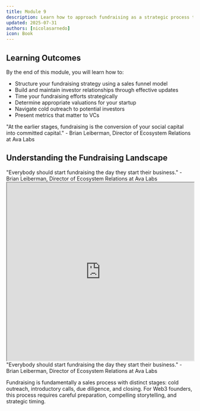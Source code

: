 ```yaml
---
title: Module 9
description: Learn how to approach fundraising as a strategic process to secure capital for your Web3 startup
updated: 2025-07-31
authors: [nicolasarnedo]
icon: Book
---
```


## Learning Outcomes

By the end of this module, you will learn how to:
- Structure your fundraising strategy using a sales funnel model
- Build and maintain investor relationships through effective updates
- Time your fundraising efforts strategically
- Determine appropriate valuations for your startup
- Navigate cold outreach to potential investors
- Present metrics that matter to VCs

<Callout type="quote">
<div style={{ fontSize: '1.1rem'}}>
<span style={{ fontWeight: 'bold' }}>"At the earlier stages, fundraising is the conversion of your social capital into committed capital."</span> - Brian Leiberman, Director of Ecosystem Relations at Ava Labs
</div>
</Callout>

## Understanding the Fundraising Landscape

<Callout type="quote">
<div style={{ fontSize: '1.1rem'}}>
<span style={{ fontWeight: 'bold' }}>"Everybody should start fundraising the day they start their business."</span> - Brian Leiberman, Director of Ecosystem Relations at Ava Labs
</div>
</Callout>

<div style={{ margin: '2rem 0' }}>
  <iframe 
    src="https://drive.google.com/file/d/1l4Cd1h7fGx18yHly4ms26ZO8JD9zxwAu/preview" 
    width="100%" 
    height="480" 
    allow="autoplay"
    style={{ border: 'none', borderRadius: '8px' }}
  ></iframe>
</div>

<Callout type="quote">
<div style={{ fontSize: '1.1rem'}}>
<span style={{ fontWeight: 'bold' }}>"Everybody should start fundraising the day they start their business."</span> - Brian Leiberman, Director of Ecosystem Relations at Ava Labs
</div>
</Callout>

Fundraising is fundamentally a sales process with distinct stages: cold outreach, introductory calls, due diligence, and closing. For Web3 founders, this process requires careful preparation, compelling storytelling, and strategic timing.
